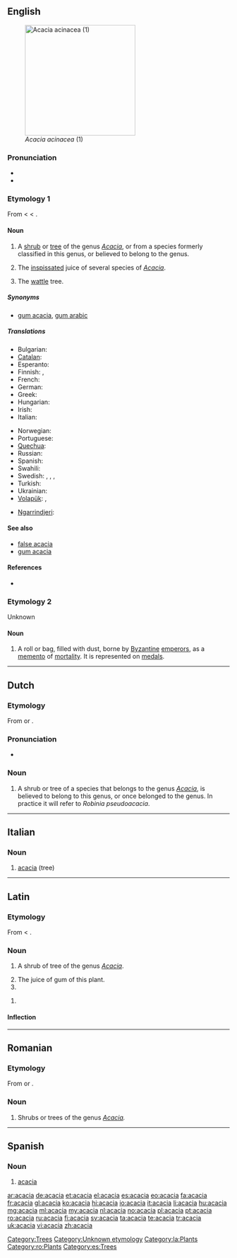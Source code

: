 {{also|Acacia}}
==English==
{{wikipedia}}
{{commons|Acacia}}
[[Image:Acacia_acinacea_01.jpg|thumb|right|250px|''Acacia acinacea'' (1)]]

===Pronunciation===
* {{audio|en-us-acacia.ogg|Audio (US)}}
* {{rhymes|eɪʃə}}

===Etymology 1===
From {{etyl|la}} {{term|acacia|lang=la}} < {{etyl|grc}} {{term|sc=polytonic|ἀκακία|tr=akakia|lang=grc}} < {{term|sc=polytonic|ἀκή|tr=akē||point|lang=grc}}.

====Noun====
{{en-noun|s|-}}

# {{countable}} A [[shrub]] or [[tree]] of the genus ''[[Acacia]]'', or from a species formerly classified in this genus, or believed to belong to the genus.
# {{pharmacy|uncountable}} The [[inspissated]] juice of several species of ''[[Acacia]]''.
# {{Australia}} The [[wattle]] tree.

=====Synonyms=====
* {{sense|medical: juice of several species of Acacia}} [[gum acacia]], [[gum arabic]]

=====Translations=====
{{trans-top|shrub or tree}}
* Bulgarian: {{t-|bg|акация}}
* [[Catalan]]: {{t|ca|acàcia|f}}
* Esperanto: {{t|eo|akacio}}
* Finnish: {{t-|fi|akasia}} {{qualifier|official}}, {{t-|fi|akaasia}} {{qualifier|unofficial}}
* French: {{t+|fr|acacia|m}}
* German: {{t|de|Akazie|f}}
* Greek: {{t+|el|ακακία|f|tr=akakía}}
* Hungarian: {{t|hu|akácia}}
* Irish: {{t|ga|acáise|f|xs=Irish}}
* Italian: {{t+|it|acacia|f}}
{{trans-mid}}
* Norwegian: {{t|no|akasie|m}}
* Portuguese: {{t+|pt|acácia|f}}
* [[Quechua]]: {{t-|qu|harka|xs=Quechua}}
* Russian: {{t+|ru|акация|f|tr=akátsija}}
* Spanish: {{t+|es|acacia|f}}
* Swahili: {{t|sw|mshita}}
* Swedish: {{t|sv|acacia}}, {{t|sv|acaciaträd}}, {{t|sv|akacia}}, {{t|sv|akaciaträd}}
* Turkish: {{t+|tr|akasya}}
* Ukrainian: {{t+|uk|акація|f|tr=akátsija|xs=Ukrainian}}
* [[Volapük]]: {{t|vo|kaaziad}}, {{t|vo|kaaziadabim}}
{{trans-bottom}}

{{trans-top|inspissated juice of ''Acacia''}}
{{trans-mid}}
{{trans-bottom}}

{{trans-top|in Australia, the wattle tree}}
* [[Ngarrindjeri]]: {{tø|nay|wurruldi}}
{{trans-mid}}
{{trans-bottom}}

====See also====
* [[false acacia]]
* [[gum acacia]]

====References====
* {{R:Webster 1913}}

===Etymology 2===
Unknown

====Noun====
{{en-noun}}

# {{context|antiquities}} A roll or bag, filled with dust, borne by [[Byzantine]] [[emperor]]s, as a [[memento]] of [[mortality]]. It is represented on [[medal]]s.

[[Category:Trees]]
[[Category:Unknown etymology]]

----

==Dutch==

===Etymology===
From {{etyl|la|nl}} {{term|acacia|lang=la}} or {{etyl|fr|nl}} {{term|acacia|lang=fr}}.

===Pronunciation===
* {{audio|Nl-acacia.ogg|audio}}

===Noun===
{{infl|nl|noun|g=m|g2=f}}

# {{botany|lang=nl}} A shrub or tree of a species that belongs to the genus ''[[Acacia]]'', is believed to belong to this genus, or once belonged to the genus. In practice it will refer to ''Robinia pseudoacacia''.

----

==Italian==

===Noun===
{{it-noun|acaci|f|a|e}}

# [[#English|acacia]] (tree)

----

==Latin==

===Etymology===
From {{etyl|grc|la}} {{term|sc=polytonic|ἀκακία|tr=akakia|lang=grc}} < {{term|sc=polytonic|ἀκή|tr=akē||point|lang=grc}}.

===Noun===
{{la-noun|acācia|acaciae#Latin|acāciae|f|first}}

# {{botany|lang=la}} A shrub of tree of the genus ''[[Acacia]]''.
# The juice of gum of this plant.
# {{inflection of|acacia|acācia|voc|s|lang=la}}

{{infl|la|noun form|head=acāciā|g=f}}

# {{inflection of|acacia|acācia|abl|s|lang=la}}

====Inflection====
{{ladecl1}}
{{la-decl-1st|acaci|acāci}}

[[Category:la:Plants]]

----

==Romanian==

===Etymology===
From {{etyl|la|ro}} {{term|acacia|lang=la}} or {{etyl|fr|ro}} {{term|acacia|lang=fr}}.

===Noun===
{{infl|ro|noun}}

# Shrubs or trees of the genus ''[[Acacia]].''

[[Category:ro:Plants]]

----

==Spanish==

===Noun===
{{es-noun-f}}

# [[#English|acacia]]

[[Category:es:Trees]]

[[ar:acacia]]
[[de:acacia]]
[[et:acacia]]
[[el:acacia]]
[[es:acacia]]
[[eo:acacia]]
[[fa:acacia]]
[[fr:acacia]]
[[gl:acacia]]
[[ko:acacia]]
[[hi:acacia]]
[[io:acacia]]
[[it:acacia]]
[[li:acacia]]
[[hu:acacia]]
[[mg:acacia]]
[[ml:acacia]]
[[my:acacia]]
[[nl:acacia]]
[[no:acacia]]
[[pl:acacia]]
[[pt:acacia]]
[[ro:acacia]]
[[ru:acacia]]
[[fi:acacia]]
[[sv:acacia]]
[[ta:acacia]]
[[te:acacia]]
[[tr:acacia]]
[[uk:acacia]]
[[vi:acacia]]
[[zh:acacia]]
